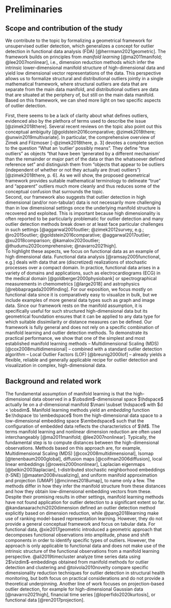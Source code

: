 # Preliminaries{#sec:prelims}

## Scope and contribution of the study{#sec:prelims:scope}

\noindent We contribute to the topic by formalizing a geometrical framework for unsupervised outlier detection, which generalizes a concept for outlier detection in functional data analysis (FDA) [@herrmann2021geometric]. The framework builds on principles from *manifold learning* [@ma2011manifold; @lee2007nonlinear], i.e., dimension reduction methods which infer the intrinsic lower-dimensional manifold structure of high-dimensional data and yield low dimensional vector representations of the data. This perspective allows us to formalize structural and distributional outliers jointly in a single mathematical framework, where structural outliers are data that are separate from the main data manifold, and distributional outliers are data that are situated at the periphery of, but still on the main data manifold. 
Based on this framework, we can shed more light on two specific aspects of outlier detection.

First, there seems to be a lack of clarity about what defines outliers, evidenced also by the plethora of terms used to describe the issue [@zimek2018there]. Several recent reviews on the topic also point out this conceptual ambiguity [@goldstein2016comparative; @zimek2018there; @unwin2019multivariate]. In particular, the comprehensive overview of Zimek and Filzmoser [-@zimek2018there, p. 3] devotes a complete section to the question "What an 'outlier' possibly means".  They define "true outliers" as objects "that have been 'generated by a different mechanism' than the remainder or major part of the data or than the whatsoever defined reference set" and distinguish them from "objects that appear to be outliers (independent of whether or not they actually are (true) outliers") [@zimek2018there, p. 6]. As we will show, the proposed geometrical framework provides suitable mathematical terminology to delineate "true" and "apparent" outliers much more cleanly and thus reduces some of the conceptual confusion that surrounds the topic.  
Second, our framework also suggests that outlier detection in high dimensional (and/or non-tabular) data is not necessarily more challenging than in low dimensional settings once the underlying manifold structure is recovered and exploited. This is important because high dimensionality is often reported to be particularly problematic for outlier detection and  many outlier detection methods break down or at least face particular challenges in such settings [@aggarwal2001outlier; @zimek2012survey, e.g.; @ro2015outlier; @goldstein2016comparative; @aggarwal2017outlier; @xu2018comparison; @kamalov2020outlier; @thudumu2020comprehensive; @navarro2021high].  
To highlight these aspects, we focus on functional data as an example of high dimensional data. Functional data analysis [@ramsay2005functional, e.g.] deals with data that are (discretized) realizations of stochastic processes over a compact domain. In practice, functional data arises in a variety of domains and applications, such as electrocardiograms (ECG) in the medical domain [@goldberger2000physiobank] or spectrographical measurements in chemometrics [@large2018] and astrophysics [@rebbapragada2009finding]. For our exposition, we focus mostly on functional data since it is comparatively easy to visualize in bulk, but we  include examples of more general data types such as graph and image data.
Since our framework rests on the manifold assumption, it is specifically useful for such structured high-dimensional data but its geometrical foundation ensures that it can be applied to any data type for which suitable dissimilarity or distance measures can be defined. 
Our framework is fully general and does not rely on a specific combination of manifold learning and outlier detection methods. To demonstrate its practical performance, we show that one of the simplest and most established manifold learning methods -- Multidimensional Scaling (MDS) [@cox2008multidimensional] -- combined with a standard outlier detection algorithm -- Local Outlier Factors (LOF) [@breunig2000lof] -- already yields a flexible, reliable and  generally applicable recipe for outlier detection and visualization in complex, high-dimensional data. 

## Background and related work{#sec:prelims:background}

The fundamental assumption of manifold learning is that the high-dimensional data observed in a $\obsdim$-dimensional space $\hdspace$ actually lie on a $d$-dimensional manifold $\mani \subset \hdspace$ with $d < \obsdim$. Manifold learning methods yield an *embedding* function $e:\hdspace \to \embedspace$ from the high-dimensional data space to a low-dimensional embedding space $\embedspace$ such that the configuration of embedded data reflects the characteristics of $\M$. The terms manifold learning and nonlinear dimension reduction are often used interchangeably [@ma2011manifold; @lee2007nonlinear]. 
Typically, the fundamental step is to compute distances between the high-dimensional observations. Methods based on this approach are, for example, Multidimensional Scaling (MDS) [@cox2008multidimensional], Isomap [@tenenbaum2000global], diffusion maps [@coifman2006diffusion], local linear embeddings [@roweis2000nonlinear], Laplacian eigenmaps [@belkin2003laplacian], t-distributed stochastic neighborhood embeddings (t-SNE) [@maaten2008visualizing], and uniform manifold approximation and projection (UMAP) [@mcinnes2018umap], to name only a few. The methods differ in how they infer the manifold structure from these distances and how they obtain low-dimensional embedding vectors from these.  
Despite their promising results in other settings, manifold learning methods have not found application for outlier detection to a significant extent so far. @kandanaarachchi2020dimension defined an outlier detection method explicitly based on dimension reduction, while @pang2018learning make use of ranking model-based representation learning. However, they do not provide a general conceptual framework and focus on tabular data. For functional data, @xie2017geometric introduced a geometric approach that decomposes  functional observations into amplitude, phase and shift components in order to identify specific types of outliers. However, the approach is only applicable to functional data and does not make use of the intrinsic structure of the functional observations from a manifold learning perspective. @ali2019timecluster analyze time series data using 2$\vizdim$-embeddings obtained from manifold methods for outlier detection and clustering and @toivola2010novelty compare specific dimensionality reduction techniques for outlier detection in structural health monitoring, but both focus on practical considerations and do not provide a theoretical underpinning. Another line of work focuses on projection-based outlier detection, for example for high-dimensional Gaussian data [@navarro2021high], financial time series [@loperfido2020kurtosis], or functional data [@ren2017projection]. 
